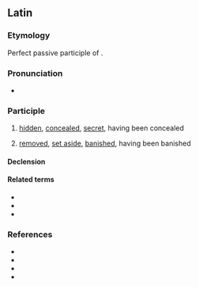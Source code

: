 ==Latin==

===Etymology===
Perfect passive participle of {{m|la|abdō||remove, withdraw, put away}}.

===Pronunciation===
* {{la-IPA}}

===Participle===
{{la-part|abditus}}

# [[hid]]den, [[conceal]]ed, [[secret]], having been concealed
#: {{quote-book|la|year=1507|author=Antonio Benivieni|url=https://archive.org/details/antoniibeniuenii00beni|title=De abditis nonnullis ac mirandis morburum et sanationum causis|text=De '''abditis''' nonnullis ac mirandis morburum et sanationum causis|t=On some '''hidden''' and remarkable causes of disease and recovery}}
# [[remove]]d, [[set aside]], [[banish]]ed, having been banished

====Declension====
{{la-adecl|abditus}}

====Related terms====
* {{l|la|abditē}}
* {{l|la|abditīvus}}
* {{l|la|abdō}}

===References===
* {{R:L&S}}
* {{R:Elementary Lewis}}
* {{R:du Cange}}
* {{R:Gaffiot}}